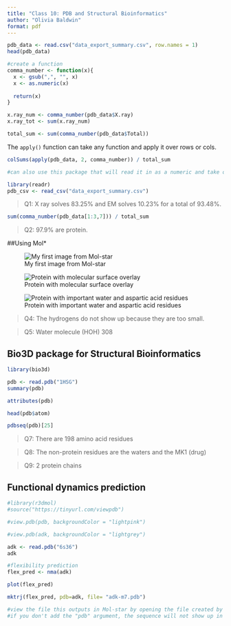 ```yaml
---
title: "Class 10: PDB and Structural Bioinformatics"
author: "Olivia Baldwin"
format: pdf
---
```


```r
pdb_data <- read.csv("data_export_summary.csv", row.names = 1)
head(pdb_data)
```

```r
#create a function
comma_number <- function(x){
  x <- gsub(",", "", x)
  x <- as.numeric(x)
  
  return(x)
}
```

```r
x.ray_num <- comma_number(pdb_data$X.ray)
x.ray_tot <- sum(x.ray_num)

total_sum <- sum(comma_number(pdb_data$Total))
```

The `apply()` function can take any function and apply it over rows or cols. 

```r
colSums(apply(pdb_data, 2, comma_number)) / total_sum

```

```r
#can also use this package that will read it in as a numeric and take out commas for you

library(readr)
pdb_csv <- read_csv("data_export_summary.csv")
```

>Q1: X ray solves 83.25% and EM solves 10.23% for a total of 93.48%. 

```r
sum(comma_number(pdb_data[1:3,7])) / total_sum
```

>Q2: 97.9% are protein.


##Using Mol*

![My first image from Mol-star](1HSG.png) 

![Protein with molecular surface overlay](1HSG-1.png)


![Protein with important water and aspartic acid residues](1HSG-2.png)

>Q4: The hydrogens do not show up because they are too small. 

>Q5: Water molecule (HOH) 308


## Bio3D package for Structural Bioinformatics 

```r
library(bio3d)
```

```r
pdb <- read.pdb("1HSG")
summary(pdb)
```

```r
attributes(pdb)
```

```r
head(pdb$atom) 
```

```r
pdbseq(pdb)[25]
```

>Q7: There are 198 amino acid residues 

>Q8: The non-protein residues are the waters and the MK1 (drug)

>Q9: 2 protein chains

## Functional dynamics prediction 

```r
#library(r3dmol)
#source("https://tinyurl.com/viewpdb")
```

```r
#view.pdb(pdb, backgroundColor = "lightpink")
```

```r
#view.pdb(adk, backgroundColor = "lightgrey")
```


```r
adk <- read.pdb("6s36")
adk
```

```r
#flexibility prediction
flex_pred <- nma(adk) 
```

```r
plot(flex_pred)
```

```r
mktrj(flex_pred, pdb=adk, file= "adk-m7.pdb")

#view the file this outputs in Mol-star by opening the file created by `mktrj()`
#if you don't add the "pdb" argument, the sequence will not show up in Mol-star correctly 
```





